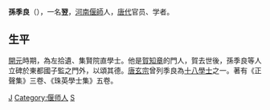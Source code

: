 {{unreferenced|time=2014-5-2}}
'''孫季良'''（{{bd|？||？||}}），一名'''翌'''，[[河南省|河南]][[偃师区|偃師]]人，[[唐代|唐代]]官员、学者。

==生平==
[[開元|開元]]時期，為左拾遺、集賢院直學士。他是[[賀知章|賀知章]]的門人，賀去世後，孫季良等人立碑於東都國子監之門外，以頌其德。[[唐玄宗|唐玄宗]]曾列季良為[[十八學士|十八學士]]之一。著有《正聲集》三卷、《珠英學士集》五卷。

{{十八學士}}

{{唐朝人小作品}}
[[Category:孙姓|J]]
[[Category:偃师人|Category:偃师人]]
[[Category:唐朝政治人物|S]]